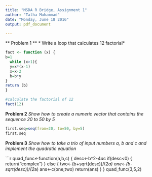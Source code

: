 ---
title: "MSDA R Bridge, Assignment 1"
author: "Talha Muhammad"
date: "Monday, June 18 2016"
output: pdf_document

---

** Problem 1 **
* Write a loop that calculates 12 factorial*
```{r}
fact <- function (x) {
b=1
  while (x>1){
  y=x*(x-1)
  x=x-2
  b=b*y
}
return (b)
}

#calculate the factorial of 12
fact(12)
```
**Problem 2**
*Show how to create a numeric vector that contains the sequence 20 to 50 by 5*

```{r}
first.seq=seq(from=20, to=50, by=5)
first.seq
```

**Problem 3**
*Show how to take a trio of input numbers a, b and c and implement the quadratic equation*

```{r}
quad_func<-function(a,b,c) {
  desc<-b^2-4*a*c
  if(desc<0) {
    return("complex")
  }
  else {
    two<-(b+sqrt(desc))/(2*a)
    one<-(b-sqrt(desc))/(2*a)
    ans<-c(one,two)
    return(ans)
  }
}
quad_func(3,5,2)